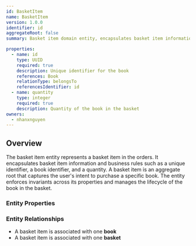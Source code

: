 ```yaml
---
id: BasketItem
name: BasketItem
version: 1.0.0
identifier: id
aggregateRoot: false
summary: Basket item domain entity, encapsulates basket item information and business rules

properties:
  - name: id
    type: UUID
    required: true
    description: Unique identifier for the book
    references: Book
    relationType: belongsTo
    referencesIdentifier: id
  - name: quantity
    type: integer
    required: true
    description: Quantity of the book in the basket
owners:
  - nhanxnguyen
---
```


## Overview

The basket item entity represents a basket item in the orders. It encapsulates basket item information and business rules such as a unique identifier, a book identifier, and a quantity. A basket item is an aggregate root that captures the user's intent to purchase a specific book. The entity enforces invariants across its properties and manages the lifecycle of the book in the basket.

### Entity Properties

<EntityPropertiesTable />

### Entity Relationships

- A basket item is associated with one **book**
- A basket item is associated with one **basket**
